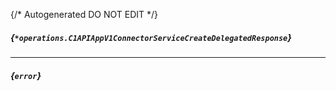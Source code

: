 {/* Autogenerated DO NOT EDIT  */}

##### *{`*operations.C1APIAppV1ConnectorServiceCreateDelegatedResponse`}*

<Collapsible defaultOpen openLabel={Labels.showProperties} closeLabel={Labels.hideProperties}>
  <C1APIAppV1ConnectorServiceCreateDelegatedResponse />
</Collapsible>


---
##### *{`error`}*


